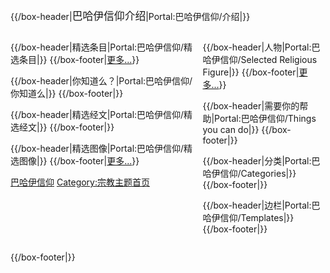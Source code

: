 <!-- This portal was created using subst:box portal skeleton| topic=巴哈伊信仰|  -->
<div style="float:right; width:100%">
{{/box-header|<big>巴哈伊信仰介绍</big>|Portal:巴哈伊信仰/介绍|}}
{{Portal:巴哈伊信仰/介绍}}
{{Portal:巴哈伊信仰/box-footer|[[巴哈伊信仰|更多...]]}}
</div>

<div style="float:left; width:60%;"> <!-- This width  add to the margin below to equal 100%-->

{{/box-header|精选条目|Portal:巴哈伊信仰/精选条目|}}
{{Portal:巴哈伊信仰/精选条目}}
{{/box-footer|[[灵曦堂|更多...]]}}

{{/box-header|你知道么？|Portal:巴哈伊信仰/你知道么|}}
{{Portal:巴哈伊信仰/你知道么}}
{{/box-footer|}}

{{/box-header|精选经文|Portal:巴哈伊信仰/精选经文|}}
{{Portal:巴哈伊信仰/精选经文}}
{{/box-footer|}}

{{/box-header|精选图像|Portal:巴哈伊信仰/精选图像|}}
{{Portal:巴哈伊信仰/精选图像}}
{{/box-footer|[[Wikipedia:Featured_pictures|更多...]]}}

</div>

<div style="float:right; width:39%"> <!-- This margin should be right of the above -->

{{/box-header|人物|Portal:巴哈伊信仰/Selected Religious Figure|}}
{{Portal:巴哈伊信仰/人物}}
{{/box-footer|[[巴哈欧拉|更多...]]}}

{{/box-header|需要你的帮助|Portal:巴哈伊信仰/Things you can do|}}
{{Portal:巴哈伊信仰/需要你的帮助}}
{{/box-footer|}}

{{/box-header|分类|Portal:巴哈伊信仰/Categories|}}
{{Portal:巴哈伊信仰/分类}}
{{/box-footer|}}

{{/box-header|边栏|Portal:巴哈伊信仰/Templates|}}
{{Portal:巴哈伊信仰/模板}}
{{/box-footer|}}

</div>
<small>{{purge|Purge server cache}}</small>

<div style="float:right; width:100%">
{{/box-footer|}}
</div>
[[Category:巴哈伊信仰|]]
[[Category:宗教主题首页|Category:宗教主题首页]]
